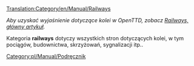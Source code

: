 [[Translation:Category/en/Manual/Railways]]


''Aby uzyskać wyjaśnienie dotyczące kolei w OpenTTD, zobacz [[pl/Manual/Base Set/Tory kolejowe|Railways, główny artykuł]].''

Kategoria '''railways''' dotyczy wszystkich stron dotyczących kolei, w tym pociągów, budownictwa, skrzyżowań, sygnalizacji itp..

<!--[[Category:Manual]]-->[[Category:pl/Manual/Podręcznik]]